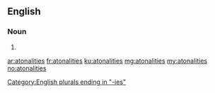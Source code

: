 ==English==

===Noun===
{{head|en|plural}}

# {{plural of|atonality|lang=en|nocat=1}}

[[Category:English plurals ending in "-ies"]]

[[ar:atonalities]]
[[fr:atonalities]]
[[ku:atonalities]]
[[mg:atonalities]]
[[my:atonalities]]
[[no:atonalities]]